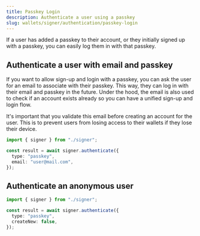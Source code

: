 ```yaml
---
title: Passkey Login
description: Authenticate a user using a passkey
slug: wallets/signer/authentication/passkey-login
---
```


If a user has added a passkey to their account, or they initially signed up with a passkey, you can easily log them in with that passkey.

## Authenticate a user with email and passkey

If you want to allow sign-up and login with a passkey, you can ask the user for an email to associate with their passkey. This way, they can log in with their email and passkey in the future. Under the hood, the email is also used to check if an account exists already so you can have a unified sign-up and login flow.

<Error>
  It's important that you validate this email before creating an account for the
  user. This is to prevent users from losing access to their wallets if they
  lose their device.
</Error>

<CodeBlocks>

```ts twoslash example.ts
import { signer } from "./signer";

const result = await signer.authenticate({
  type: "passkey",
  email: "user@mail.com",
});
```

<Markdown src="../../../shared/signer/signer.mdx" />

</CodeBlocks>

## Authenticate an anonymous user

<CodeBlocks>

```ts twoslash example.ts
import { signer } from "./signer";

const result = await signer.authenticate({
  type: "passkey",
  createNew: false,
});
```

<Markdown src="../../../shared/signer/signer.mdx" />

</CodeBlocks>
